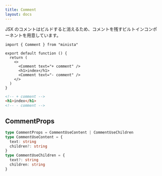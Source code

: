 ```yaml
---
title: Comment
layout: docs
---
```


JSX のコメントはビルドすると消えるため、コメントを残すビルトインコンポーネントを用意しています。

```tsx
import { Comment } from "minista"

export default function () {
  return (
    <>
      <Comment text="+ comment" />
      <h1>index</h1>
      <Comment text="- comment" />
    </>
  )
}
```

```html
<!-- + comment -->
<h1>index</h1>
<!-- - comment -->
```

## CommentProps

```ts
type CommentProps = CommentUseContent | CommentUseChildren
type CommentUseContent = {
  text: string
  children?: string
}
type CommentUseChildren = {
  text?: string
  children: string
}
```
